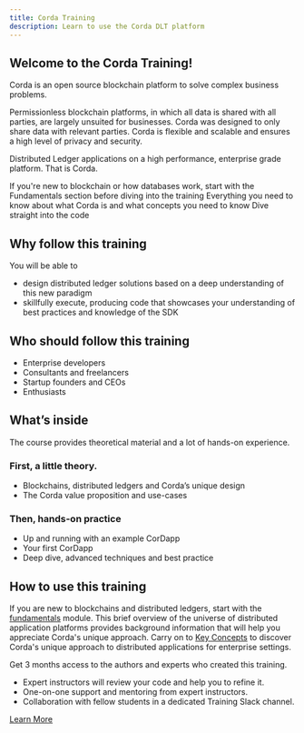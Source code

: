 ```yaml
---
title: Corda Training
description: Learn to use the Corda DLT platform
---
```





## Welcome to the Corda Training!

Corda is an open source blockchain platform to solve complex business problems.

Permissionless blockchain platforms, in which all data is shared with all parties, are largely unsuited for businesses. Corda was designed to only share data with relevant parties. Corda is flexible and scalable and ensures a high level of privacy and security.

Distributed Ledger applications on a high performance, enterprise grade platform. That is Corda.


<NavigationCardWrapper>
	<NavigationCard href="/fundamentals/introduction/" title="Blockchain Basics">
	If you're new to blockchain or how databases work, start with the Fundamentals section before diving into the training
	</NavigationCard>
	<NavigationCard href="/key-concepts/introduction/" title="What is Corda">
	Everything you need to know about what Corda is and what concepts you need to know
	</NavigationCard>
	<NavigationCard href="/prepare-and-discover/introduction/" title="Getting Started">
		Dive straight into the code
	</NavigationCard>
</NavigationCardWrapper>

## Why follow this training

You will be able to
- design distributed ledger solutions based on a deep understanding of this new paradigm
- skillfully execute, producing code that showcases your understanding of best practices and knowledge of the SDK

## Who should follow this training

- Enterprise developers
- Consultants and freelancers
- Startup founders and CEOs
- Enthusiasts

## What’s inside
The course provides theoretical material and a lot of hands-on experience.

### First, a little theory.

- Blockchains, distributed ledgers and Corda’s unique design
- The Corda value proposition and use-cases

### Then, hands-on practice

- Up and running with an example CorDapp
- Your first CorDapp
- Deep dive, advanced techniques and best practice

## How to use this training

If you are new to blockchains and distributed ledgers, start with the [fundamentals](./fundamentals/introduction/) module. This brief overview of the universe of distributed application platforms provides background information that will help you appreciate Corda's unique approach. Carry on to [Key Concepts](./key-concepts/introduction/) to discover Corda's unique approach to distributed applications for enterprise settings.

<HighlightBox type="support">

Get 3 months access to the authors and experts who created this training.

* Expert instructors will review your code and help you to refine it.
* One-on-one support and mentoring from expert instructors.
* Collaboration with fellow students in a dedicated Training Slack channel.

<div class="cta-wrapper">
<a href="/in-closing/get-paid-support/" class="cta-button">Learn More</a>
</div>

</HighlightBox>
